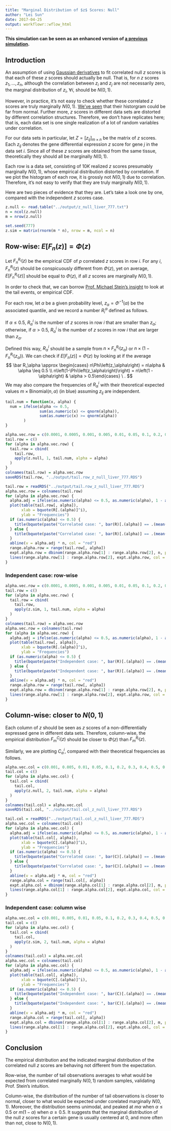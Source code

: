 ```yaml
---
title: "Marginal Distribution of $z$ Scores: Null"
author: "Lei Sun"
date: 2017-04-25
output: workflowr::wflow_html
---
```






**This simulation can be seen as an enhanced version of [a previous simulation](ExtremeOccurrence.html).**

## Introduction

An assumption of using [Gaussian derivatives](gaussian_derivatives.html) to fit correlated null $z$ scores is that each of these $z$ scores should actually be null.  That is, for $n$ $z$ scores $z_1, \ldots, z_n$, although the correlation between $z_i$ and $z_j$ are not necessarily zero, the marginal distribution of $z_i$, $\forall i$, should be $N\left(0, 1\right)$.

However, in practice, it's not easy to check whether these correlated $z$ scores are truly marginally $N\left(0, 1\right)$.  [We've seen](correlated_z.html) that their historgram could be far from normal.  Further more, $z$ scores in different data sets are distorted by different correlation structures.  Therefore, we don't have replicates here; that is, each data set is one single realization of a lot of random variables under correlation.

For our data sets in particular, let $Z = \left[z_{ij}\right]_{m \times n}$ be the matrix of $z$ scores.  Each $z_{ij}$ denotes the gene differential expression $z$ score for gene $j$ in the data set $i$.  Since all of these $z$ scores are obtained from the same tissue, theoretically they should all be marginally $N\left(0, 1\right)$.

Each row is a data set, consisting of $10K$ realized $z$ scores presumably marginally $N\left(0, 1\right)$, whose empirical distribution distorted by correlation.  If we plot the histogram of each row, it is grossly not $N\left(0, 1\right)$ due to correlation.  Therefore, it's not easy to verify that they are truly marginally $N\left(0, 1\right)$.

Here are two pieces of evidence that they are.  Let's take a look one by one, compared with the independent $z$ scores case.

```r
z.null <- read.table("../output/z_null_liver_777.txt")
n = ncol(z.null)
m = nrow(z.null)
```

```r
set.seed(777)
z.sim = matrix(rnorm(m * n), nrow = m, ncol = n)
```

## Row-wise: $E\left[F_n\left(z\right)\right] = \Phi\left(z\right)$

Let $F_n^{R_i}\left(z\right)$ be the empirical CDF of $p$ correlated $z$ scores in row $i$.  For any $i$, $F_n^{R_i}\left(z\right)$ should be conspicuously different from $\Phi\left(z\right)$, yet on average, $E\left[F_n^{R_i}\left(z\right)\right]$ should be equal to $\Phi\left(z\right)$, if all $z$ scores are marginally $N\left(0, 1\right)$.

In order to check that, we can borrow [Prof. Michael Stein's insight](index.html) to look at the tail events, or empirical CDF.

For each row, let $\alpha$ be a given probability level, $z_\alpha  = \Phi^{-1}\left(\alpha\right)$ be the associated quantile, and we record a number $R_i^\alpha$ defined as follows.

If $\alpha \leq 0.5$, $R_\alpha^i$ is the number of $z$ scores in row $i$ that are smaller than $z_\alpha$; otherwise, if $\alpha > 0.5$, $R_\alpha^i$ is the number of $z$ scores in row $i$ that are larger than $z_\alpha$.

Defined this way, $R_\alpha^i$ should be a sample from $n \times F_n^{R_i}\left(z_\alpha\right)$ or $n \times \left(1- F_n^{R_i}\left(z_\alpha\right)\right)$.  We can check if $E\left[F_n\left(z\right)\right] = \Phi\left(z\right)$ by looking at if the average
$$
\bar R_\alpha \approx \begin{cases} n\Phi\left(z_\alpha\right) = n\alpha & \alpha \leq 0.5 \\ n\left(1-\Phi\left(z_\alpha\right)\right) = n\left(1 - \alpha\right) & \alpha > 0.5\end{cases} \ .
$$
We may also compare the frequencies of $R_\alpha^i$ with their theoretical expected values $m \times \text{Binomial}\left(n, \alpha\right)$ (in blue) assuming $z_{ij}$ are independent.

```r
tail.num = function(x, alpha) {
  num = ifelse(alpha <= 0.5,
               sum(as.numeric(x) <= qnorm(alpha)),
               sum(as.numeric(x) >= qnorm(alpha))
        ) 
}
```

```r
alpha.vec.row = c(0.0001, 0.0005, 0.001, 0.005, 0.01, 0.05, 0.1, 0.2, 0.3, 0.4, 0.5, 0.6, 0.7, 0.8, 0.9, 0.95, 0.99, 0.995, 0.999, 0.9995, 0.9999)
tail.row = c()
for (alpha in alpha.vec.row) {
  tail.row = cbind(
    tail.row,
    apply(z.null, 1, tail.num, alpha = alpha)
  )
}
colnames(tail.row) = alpha.vec.row
saveRDS(tail.row, "../output/tail.row_z_null_liver_777.RDS")
```

```r
tail.row = readRDS("../output/tail.row_z_null_liver_777.RDS")
alpha.vec.row = colnames(tail.row)
for (alpha in alpha.vec.row) {
  alpha.adj = ifelse(as.numeric(alpha) <= 0.5, as.numeric(alpha), 1 - as.numeric(alpha))
  plot(table(tail.row[, alpha]),
       xlab = bquote(R[.(alpha)]^i),
       ylab = "Frequencies")
  if (as.numeric(alpha) <= 0.5) {
    title(bquote(paste("Correlated case: ", bar(R)[.(alpha)] == .(mean(tail.row[, alpha])), ", ", n %*% alpha == .(n * as.numeric(alpha)))))
  } else {
    title(bquote(paste("Correlated case: ", bar(R)[.(alpha)] == .(mean(tail.row[, alpha])), ", ", n %*% (1 - alpha) == .(n * (1 - as.numeric(alpha))))))
  }
  abline(v = alpha.adj * n, col = "red")
  range.alpha.row = range(tail.row[, alpha])
  expt.alpha.row = dbinom(range.alpha.row[1] : range.alpha.row[2], n, prob = alpha.adj) * m
  lines(range.alpha.row[1] : range.alpha.row[2], expt.alpha.row, col = "blue")
}
```

### Independent case: row-wise

```r
alpha.vec.row = c(0.0001, 0.0005, 0.001, 0.005, 0.01, 0.05, 0.1, 0.2, 0.3, 0.4, 0.5, 0.6, 0.7, 0.8, 0.9, 0.95, 0.99, 0.995, 0.999, 0.9995, 0.9999)
tail.row = c()
for (alpha in alpha.vec.row) {
  tail.row = cbind(
    tail.row,
    apply(z.sim, 1, tail.num, alpha = alpha)
  )
}
colnames(tail.row) = alpha.vec.row
alpha.vec.row = colnames(tail.row)
for (alpha in alpha.vec.row) {
  alpha.adj = ifelse(as.numeric(alpha) <= 0.5, as.numeric(alpha), 1 - as.numeric(alpha))
  plot(table(tail.row[, alpha]),
       xlab = bquote(R[.(alpha)]^i),
       ylab = "Frequencies")
  if (as.numeric(alpha) <= 0.5) {
    title(bquote(paste("Independent case: ", bar(R)[.(alpha)] == .(mean(tail.row[, alpha])), ", ", n %*% alpha == .(n * as.numeric(alpha)))))
  } else {
    title(bquote(paste("Independent case: ", bar(R)[.(alpha)] == .(mean(tail.row[, alpha])), ", ", n %*% (1 - alpha) == .(n * (1 - as.numeric(alpha))))))
  }
  abline(v = alpha.adj * n, col = "red")
  range.alpha.row = range(tail.row[, alpha])
  expt.alpha.row = dbinom(range.alpha.row[1] : range.alpha.row[2], n, prob = alpha.adj) * m
  lines(range.alpha.row[1] : range.alpha.row[2], expt.alpha.row, col = "blue")
}
```

## Column-wise: closer to $N\left(0, 1\right)$

Each column of $z$ should be seen as $z$ scores of a non-differentially expressed gene in different data sets.  Therefore, column-wise, the empirical distribution $F_m^{C_j}\left(z\right)$ should be closer to $\Phi\left(z\right)$ than $F_m^{R_i}\left(z\right)$.

Similarly, we are plotting $C_\alpha^i$, compared with their theoretical frequencies as follows.

```r
alpha.vec.col = c(0.001, 0.005, 0.01, 0.05, 0.1, 0.2, 0.3, 0.4, 0.5, 0.6, 0.7, 0.8, 0.9, 0.95, 0.99, 0.995, 0.999)
tail.col = c()
for (alpha in alpha.vec.col) {
  tail.col = cbind(
    tail.col,
    apply(z.null, 2, tail.num, alpha = alpha)
  )
}
colnames(tail.col) = alpha.vec.col
saveRDS(tail.col, "../output/tail.col_z_null_liver_777.RDS")
```

```r
tail.col = readRDS("../output/tail.col_z_null_liver_777.RDS")
alpha.vec.col = colnames(tail.col)
for (alpha in alpha.vec.col) {
  alpha.adj = ifelse(as.numeric(alpha) <= 0.5, as.numeric(alpha), 1 - as.numeric(alpha))
  plot(table(tail.col[, alpha]),
       xlab = bquote(C[.(alpha)]^i),
       ylab = "Frequencies")
  if (as.numeric(alpha) <= 0.5) {
    title(bquote(paste("Correlated case: ", bar(C)[.(alpha)] == .(mean(tail.col[, alpha])), ", ", m %*% alpha == .(m * as.numeric(alpha)))))
  } else {
    title(bquote(paste("Correlated case: ", bar(C)[.(alpha)] == .(mean(tail.col[, alpha])), ", ", m %*% (1 - alpha) == .(m * (1 - as.numeric(alpha))))))
  }
  abline(v = alpha.adj * m, col = "red")
  range.alpha.col = range(tail.col[, alpha])
  expt.alpha.col = dbinom(range.alpha.col[1] : range.alpha.col[2], m, prob = alpha.adj) * n
  lines(range.alpha.col[1] : range.alpha.col[2], expt.alpha.col, col = "blue")
}
```

### Independent case: column wise

```r
alpha.vec.col = c(0.001, 0.005, 0.01, 0.05, 0.1, 0.2, 0.3, 0.4, 0.5, 0.6, 0.7, 0.8, 0.9, 0.95, 0.99, 0.995, 0.999)
tail.col = c()
for (alpha in alpha.vec.col) {
  tail.col = cbind(
    tail.col,
    apply(z.sim, 2, tail.num, alpha = alpha)
  )
}
colnames(tail.col) = alpha.vec.col
alpha.vec.col = colnames(tail.col)
for (alpha in alpha.vec.col) {
  alpha.adj = ifelse(as.numeric(alpha) <= 0.5, as.numeric(alpha), 1 - as.numeric(alpha))
  plot(table(tail.col[, alpha]),
       xlab = bquote(C[.(alpha)]^i),
       ylab = "Frequencies")
  if (as.numeric(alpha) <= 0.5) {
    title(bquote(paste("Independent case: ", bar(C)[.(alpha)] == .(mean(tail.col[, alpha])), ", ", m %*% alpha == .(m * as.numeric(alpha)))))
  } else {
    title(bquote(paste("Independent case: ", bar(C)[.(alpha)] == .(mean(tail.col[, alpha])), ", ", m %*% (1 - alpha) == .(m * (1 - as.numeric(alpha))))))
  }
  abline(v = alpha.adj * m, col = "red")
  range.alpha.col = range(tail.col[, alpha])
  expt.alpha.col = dbinom(range.alpha.col[1] : range.alpha.col[2], m, prob = alpha.adj) * n
  lines(range.alpha.col[1] : range.alpha.col[2], expt.alpha.col, col = "blue")
}
```

## Conclusion

The empirical distribution and the indicated marginal distribution of the correlated null $z$ scores are behaving not different from the expectation.

Row-wise, the number of tail observations averages to what would be expected from correlated marginally $N\left(0, 1\right)$ random samples, validating Prof. Stein's intuition.

Column-wise, the distribution of the number of tail observations is closer to normal, closer to what would be expected under corelated marginally $N\left(0, 1\right)$.  Moreover, the distribution seems unimodal, and peaked at $m\alpha$ when $\alpha \leq0.5$ or $m\left(1-\alpha\right)$ when $\alpha\geq0.5$.  It suggests that the marginal distribution of the null $z$ scores for a certain gene is usually centered at $0$, and more often than not, close to $N\left(0, 1\right)$.


